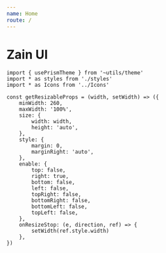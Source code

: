```yaml
---
name: Home
route: /
---
```


# Zain UI

```tsx
import { usePrismTheme } from '~utils/theme'
import * as styles from './styles'
import * as Icons from '../Icons'

const getResizableProps = (width, setWidth) => ({
    minWidth: 260,
    maxWidth: '100%',
    size: {
        width: width,
        height: 'auto',
    },
    style: {
        margin: 0,
        marginRight: 'auto',
    },
    enable: {
        top: false,
        right: true,
        bottom: false,
        left: false,
        topRight: false,
        bottomRight: false,
        bottomLeft: false,
        topLeft: false,
    },
    onResizeStop: (e, direction, ref) => {
        setWidth(ref.style.width)
    },
})
```
